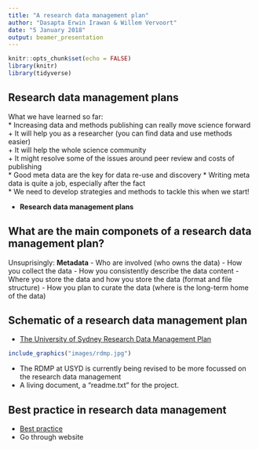```yaml
---
title: "A research data management plan"
author: "Dasapta Erwin Irawan & Willem Vervoort"
date: "5 January 2018"
output: beamer_presentation
---
```


```r
knitr::opts_chunk$set(echo = FALSE)
library(knitr)
library(tidyverse)
```

## Research data management plans

What we have learned so far:  
* Increasing data and methods publishing can really move science forward  
    + It will help you as a researcher (you can find data and use methods easier)  
    + It will help the whole science community  
    + It might resolve some of the issues around peer review and costs of publishing  
* Good meta data are the key for data re-use and discovery
* Writing meta data is quite a job, especially after the fact  
* We need to develop strategies and methods to tackle this when we start!

* **Research data management plans**


## What are the main componets of a research data management plan?

Unsuprisingly: **Metadata**
- Who are involved (who owns the data)
- How you collect the data
- How you consistently describe the data content
- Where you store the data and how you store the data (format and file structure)
- How you plan to curate the data (where is the long-term home of the data)

## Schematic of a research data management plan 

* [The University of Sydney Research Data Management Plan](https://library.sydney.edu.au/research/data-management/research-data-management-plans.html)

```r
include_graphics("images/rdmp.jpg")
```

* The RDMP at USYD is currently being revised to be more focussed on the research data management
* A living document, a "readme.txt" for the project.

## Best practice in research data management

* [Best practice](https://www.dataone.org/best-practices/metadata)
* Go through website
